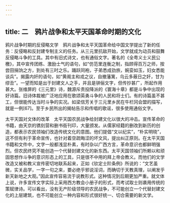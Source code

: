 ```yaml
---
---
---
```

title: 二　鸦片战争和太平天国革命时期的文化
---




鸦片战争时期的反侵略文学　鸦片战争和太平天国革命给中国文学提出了新的任务：反侵略和反封建专制主义的任务。从三元里抗敌开始，文学就成为动员和鼓舞反侵略斗争的工具。其中有旧式诗文，也有通俗文字。著名的《全粤义士义民公檄》，其中宣传团练、激励士气的语句，如“仿范里连衡之制，指顾得百万之师，按尝田捐饷之方，到处有三时之乐。踊跃同袍，子弟悉成劲旅，婉娈如玉，妇女悉能谈兵”。揭露内奸的语句，如“黄阁主和戎之议，自撤藩篱，乌云多蔽日之奸，甘为缪丑”。一望而知是出于封建文人之手，并且是骈俪文字，但传抄甚广，所起作用甚大。张维屏的《三元里》诗，魏源斥责投降派的《寰海十章》都是斗争中出现的好诗篇。旧诗体裁被广泛地应用在歌颂英勇斗争的人民和将士们。有的诗篇虽不甚工，但很能传达当时斗争的实况。如梁信芳关于三元里乡民在牛栏冈会盟的描写，就是一例[67]。至于乡民所出的揭帖告示和传唱的歌谣，很多使用通俗文字。

太平天国对文体的改革　太平天国农民战争给封建文化以很大的冲击。宣传革命的书籍，由天京的镌刻营和删书衙刊印，大量颁发。从儒家经籍的删改到新历的创造，都表示农民领袖们改造传统文化的意图。他们提倡“文以纪实”，“朴实明晓”，这不但有利于革命宣传，也针对着空疏晦涩的坏文风，提出纠正原则。在太平天国书籍和文件中，文字一般都浅显朴素，有时杂以广西方言，革命意识也都鲜明强烈。但农民终究不能创造一个代替封建文化的新东西。太平天国领袖们所赖以和顽固思想作斗争的意识形态上的工具，只是很不中用的拜上帝会教义。而他们的文学改造又被和教义宣传密切地联系起来，正如《钦定士阶条例》所说的：“文艺虽微，实关品学，一字一句之来，要必绝乎邪说淫词，而确切于天教真理，以阐发乎新天新地之大观。”因此宣传容易流于说教形式。这种情况到后期更加严重。就文体上说，许多宣传文字实际上采用西方教会小册子的形式，而考试取士则袭用传统的策赋律诗。可以看出，没有无产阶级领导的农民战争，不可能创立一个代替封建文化的上层建筑，也不可能创立一种内容和形式很好统一、切合需要的新文学。